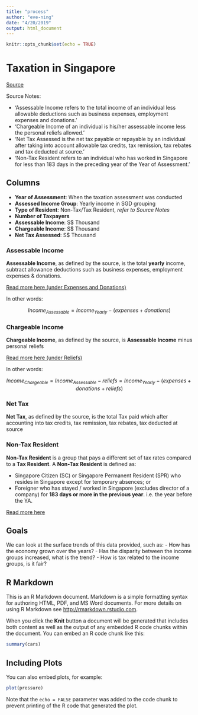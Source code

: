 ```yaml
---
title: "process"
author: "eve-ning"
date: "4/20/2019"
output: html_document
---
```


```r
knitr::opts_chunk$set(echo = TRUE)
```

# Taxation in Singapore

[Source](https://data.gov.sg/dataset/taxable-individuals-by-assessable-income-group-annual?view_id=9ba609ea-c65f-4630-a48e-4c562b5337bc&resource_id=65913425-8a0d-47ca-b9f7-569bca3ac688)

Source Notes:

- 'Assessable Income refers to the total income of an individual less allowable
  deductions such as business expenses, employment expenses and donations.'
- 'Chargeable Income of an individual is his/her assessable income less the
  personal reliefs allowed.'
- 'Net Tax Assessed is the net tax payable or repayable by an individual after
  taking into account allowable tax credits, tax remission, tax rebates and
  tax deducted at source.'
- 'Non-Tax Resident refers to an individual who has worked in Singapore for
  less than 183 days in the preceding year of the Year of Assessment.'

## Columns

- **Year of Assessment**: When the taxation assessment was conducted
- **Assessed Income Group**: Yearly income in SGD grouping
- **Type of Resident**: Non-Tax/Tax Resident, *refer to Source Notes*
- **Number of Taxpayers**
- **Assessable Income**: S$ Thousand
- **Chargeable Income**: S$ Thousand
- **Net Tax Assessed**: S$ Thousand

### Assessable Income

**Assessable Income**, as defined by the source, is the total **yearly** income, subtract allowance deductions such as business expenses, employment expenses & donations.

[Read more here (under Expenses and Donations)](https://www.iras.gov.sg/irashome/Individuals/Locals/Working-Out-Your-Taxes/Deductions-for-Individuals--Reliefs--Expenses--Donations-/)

In other words:

$$Income_{Assessable} = Income_{Yearly} - (expenses + donations)$$

### Chargeable Income

**Chargeable Income**, as defined by the source, is **Assessable Income** minus personal reliefs

[Read more here (under Reliefs)](https://www.iras.gov.sg/irashome/Individuals/Locals/Working-Out-Your-Taxes/Deductions-for-Individuals--Reliefs--Expenses--Donations-/)

In other words:

$$Income_{Chargeable} = Income_{Assessable} - reliefs = Income_{Yearly} - (expenses + donations + reliefs)$$

### Net Tax

**Net Tax**, as defined by the source, is the total Tax paid which after accounting into tax credits, tax remission, tax rebates, tax deducted at source

### Non-Tax Resident

**Non-Tax Resident** is a group that pays a different set of tax rates compared to a **Tax Resident**. A **Non-Tax Resident** is defined as:

- Singapore Citizen (SC) or Singapore Permanent Resident (SPR) who resides in Singapore except for temporary absences; or
- Foreigner who has stayed / worked in Singapore (excludes director of a company) for **183 days or more in the previous year**. i.e. the year before the YA.

[Read more here](https://www.iras.gov.sg/irashome/Individuals/Foreigners/Working-out-your-taxes/Tax-Rates-for-Resident-and-Non-Residents/)

## Goals

We can look at the surface trends of this data provided, such as:
- How has the economy grown over the years?
- Has the disparity between the income groups increased, what is the trend?
- How is tax related to the income groups, is it fair?





## R Markdown

This is an R Markdown document. Markdown is a simple formatting syntax for authoring HTML, PDF, and MS Word documents. For more details on using R Markdown see <http://rmarkdown.rstudio.com>.

When you click the **Knit** button a document will be generated that includes both content as well as the output of any embedded R code chunks within the document. You can embed an R code chunk like this:

```r
summary(cars)
```

## Including Plots

You can also embed plots, for example:

```r
plot(pressure)
```

Note that the `echo = FALSE` parameter was added to the code chunk to prevent printing of the R code that generated the plot.
